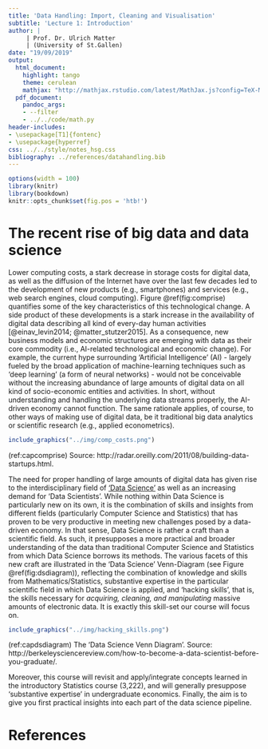 ```yaml
---
title: 'Data Handling: Import, Cleaning and Visualisation'
subtitle: 'Lecture 1: Introduction'
author: |
     | Prof. Dr. Ulrich Matter
     | (University of St.Gallen)
date: "19/09/2019"
output:
  html_document:
    highlight: tango
    theme: cerulean
    mathjax: "http://mathjax.rstudio.com/latest/MathJax.js?config=TeX-MML-AM_CHTML"
  pdf_document:
    pandoc_args:
    - --filter
    - ../../code/math.py
header-includes:
- \usepackage[T1]{fontenc}
- \usepackage{hyperref}
css: ../../style/notes_hsg.css
bibliography: ../references/datahandling.bib
---
```



```r
options(width = 100)
library(knitr)
library(bookdown)
knitr::opts_chunk$set(fig.pos = 'htb!')
```

# The recent rise of big data and data science

Lower computing costs, a stark decrease in storage costs for digital data, as well as the diffusion of the Internet have over the last few decades led to the development of new products (e.g., smartphones) and services (e.g., web search engines, cloud computing). Figure \@ref(fig:comprise) quantifies some of the key characteristics of this technological change. A side product of these developments is a stark increase in the availability of digital data describing all kind of every-day human activities [@einav_levin2014; @matter_stutzer2015]. As a consequence, new business models and economic structures are emerging with data as their core commodity (i.e., AI-related technological and economic change). For example, the current hype surrounding 'Artificial Intelligence' (AI) - largely fueled by the broad application of machine-learning techniques such as 'deep learning' (a form of neural networks) - would not be conceivable without the increasing abundance of large amounts of digital data on all kind of socio-economic entities and activities. In short, without understanding and handling the underlying data streams properly, the AI-driven economy cannot function. The same rationale applies, of course, to other ways of making use of digital data, be it traditional big data analytics or scientific research (e.g., applied econometrics). 

<!-- Licence: No similar figure with public domain found -->

```r
include_graphics("../img/comp_costs.png")
```

(ref:capcomprise) Source: http://radar.oreilly.com/2011/08/building-data-startups.html.

The need for proper handling of large amounts of digital data has given rise to the interdisciplinary field of ['Data Science'](https://en.wikipedia.org/wiki/Data_science) as well as an increasing demand for 'Data Scientists'. While nothing within Data Science is particularly new on its own, it is the combination of skills and insights from different fields (particularly Computer Science and Statistics) that has proven to be very productive in meeting new challenges posed by a data-driven economy. In that sense, Data Science is rather a craft than a scientific field. As such, it presupposes a more practical and broader understanding of the data than traditional Computer Science and Statistics from which Data Science borrows its methods. The various facets of this new craft are illustrated in the 'Data Science' Venn-Diagram (see Figure \@ref(fig:dsdiagram)), reflecting the combination of knowledge and skills from Mathematics/Statistics, substantive expertise in the particular scientific field in which Data Science is applied, and 'hacking skills', that is, the skills necessary for *acquiring, cleaning, and manipulating* massive amounts of electronic data. It is exactly this skill-set our course will focus on. 

<!-- Licence: No similar figure with public domain found -->

```r
include_graphics("../img/hacking_skills.png")
```

(ref:capdsdiagram) The 'Data Science Venn Diagram'. Source: http://berkeleysciencereview.com/how-to-become-a-data-scientist-before-you-graduate/.


Moreover, this course will revisit and apply/integrate concepts learned in the introductory Statistics course (3,222), and will generally presuppose 'substantive expertise' in undergraduate economics. Finally, the aim is to give you first practical insights into each part of the data science pipeline.



# References
